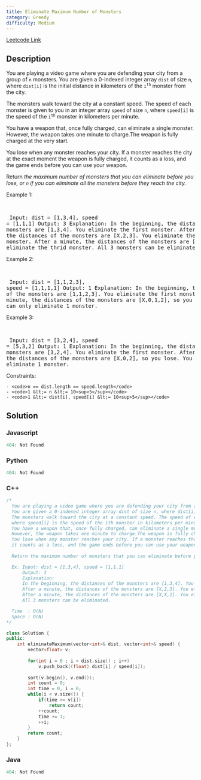```yaml
---
title: Eliminate Maximum Number of Monsters
category: Greedy
difficulty: Medium
---
```


<Callout>

[Leetcode Link](https://leetcode.com/problems/eliminate-maximum-number-of-monsters)

</Callout>

## Description
You are playing a video game where you are defending your city from a group of <code>n</code> monsters. You are given a 0-indexed integer array <code>dist</code> of size <code>n</code>, where <code>dist[i]</code> is the initial distance in kilometers of the <code>i<sup>th</sup></code> monster from the city.

The monsters walk toward the city at a constant speed. The speed of each monster is given to you in an integer array <code>speed</code> of size <code>n</code>, where <code>speed[i]</code> is the speed of the <code>i<sup>th</sup></code> monster in kilometers per minute.

You have a weapon that, once fully charged, can eliminate a single monster. However, the weapon takes one minute to charge.The weapon is fully charged at the very start.

You lose when any monster reaches your city. If a monster reaches the city at the exact moment the weapon is fully charged, it counts as a loss, and the game ends before you can use your weapon.

Return *the maximum number of monsters that you can eliminate before you lose, or *<code>n</code>* if you can eliminate all the monsters before they reach the city.*

 
Example 1:

<br /><pre className="overflow-x-auto">
Input: dist = [1,3,4], speed = [1,1,1]
Output: 3
Explanation:
In the beginning, the distances of the monsters are [1,3,4]. You eliminate the first monster.
After a minute, the distances of the monsters are [X,2,3]. You eliminate the second monster.
After a minute, the distances of the monsters are [X,X,2]. You eliminate the thrid monster.
All 3 monsters can be eliminated.</pre>

Example 2:

<br /><pre className="overflow-x-auto">
Input: dist = [1,1,2,3], speed = [1,1,1,1]
Output: 1
Explanation:
In the beginning, the distances of the monsters are [1,1,2,3]. You eliminate the first monster.
After a minute, the distances of the monsters are [X,0,1,2], so you lose.
You can only eliminate 1 monster.
</pre>

Example 3:

<br /><pre className="overflow-x-auto">
Input: dist = [3,2,4], speed = [5,3,2]
Output: 1
Explanation:
In the beginning, the distances of the monsters are [3,2,4]. You eliminate the first monster.
After a minute, the distances of the monsters are [X,0,2], so you lose.
You can only eliminate 1 monster.
</pre>

 
Constraints:


	- <code>n == dist.length == speed.length</code>
	- <code>1 &lt;= n &lt;= 10<sup>5</sup></code>
	- <code>1 &lt;= dist[i], speed[i] &lt;= 10<sup>5</sup></code>



## Solution

### Javascript
```javascript
404: Not Found
```
### Python
```python
404: Not Found
```
### C++
```cpp
/*
  You are playing a video game where you are defending your city from a group of n monsters. 
  You are given a 0-indexed integer array dist of size n, where dist[i] is the initial distance in kilometers of the ith monster from the city.
  The monsters walk toward the city at a constant speed. The speed of each monster is given to you in an integer array speed of size n, 
  where speed[i] is the speed of the ith monster in kilometers per minute.
  You have a weapon that, once fully charged, can eliminate a single monster. 
  However, the weapon takes one minute to charge.The weapon is fully charged at the very start.
  You lose when any monster reaches your city. If a monster reaches the city at the exact moment the weapon is fully charged, 
  it counts as a loss, and the game ends before you can use your weapon.
  
  Return the maximum number of monsters that you can eliminate before you lose, or n if you can eliminate all the monsters before they reach the city. 

  Ex. Input: dist = [1,3,4], speed = [1,1,1]
      Output: 3
      Explanation:
      In the beginning, the distances of the monsters are [1,3,4]. You eliminate the first monster.
      After a minute, the distances of the monsters are [X,2,3]. You eliminate the second monster.
      After a minute, the distances of the monsters are [X,X,2]. You eliminate the thrid monster.
      All 3 monsters can be eliminated.

  Time  : O(N)
  Space : O(N)
*/

class Solution {
public:
    int eliminateMaximum(vector<int>& dist, vector<int>& speed) {
        vector<float> v;
         
        for(int i = 0 ; i < dist.size() ; i++)
            v.push_back((float) dist[i] / speed[i]);
            
        sort(v.begin(), v.end());
        int count = 0;
        int time = 0, i = 0;
        while(i < v.size()) {
            if(time >= v[i])
                return count;
            ++count;
            time += 1;
            ++i;
        }
        return count;
    }
};

```
### Java
```java
404: Not Found
```


